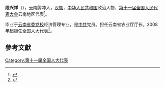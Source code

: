 '''段兴祥'''（{{bd|1953年||}}），云南腾冲人，[[汉族|汉族]]，[[中华人民共和国|中华人民共和国]]政治人物、[[第十一届全国人民代表大会|第十一届全国人民代表大会]]云南地区代表<ref>{{cite web|author=新华网|title=第十一届全国人大代表|url=http://news.xinhuanet.com/ziliao/2008-03/03/content_7708230.htm?node=36628|publisher=新华网|accessdate=2014-01-07|archive-date=2014-01-10|archive-url=https://web.archive.org/web/20140110211415/http://news.xinhuanet.com/ziliao/2008-03/03/content_7708230.htm?node=36628|dead-url=no}}</ref>。

毕业于[[云南省委党校|云南省委党校]]经济管理专业，是[[中共|中共]]党员。担任云南省农业厅厅长。2008年起担任全国人大代表<ref>{{cite news|title=全国人大代表信息-段兴祥|url= http://210.82.31.1:8084/delegate/viewDelegate.action?dbid=112406|accessdate=2013-04-05|newspaper=全国人大网|archive-url=https://web.archive.org/web/20140523230452/http://www.npc.gov.cn/delegate/viewDelegate.action?dbid=112406|archive-date=2014-05-23|dead-url=yes}}</ref>。

==參考文獻==
{{reflist}}
[[Category:第十一届全国人大代表|Category:第十一届全国人大代表]]